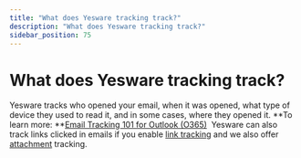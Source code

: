 ```yaml
---
title: "What does Yesware tracking track?"
description: "What does Yesware tracking track?"
sidebar_position: 75
---
```


# What does Yesware tracking track?

Yesware tracks who opened your email, when it was opened, what type of device they used to read it, and in some cases, where they opened it.
**To learn more: **[Email Tracking 101 for Outlook (O365)](/docs/tracking/getting-started-with-tracking/send-tracked-emails-and-links-on-outlook) 
Yesware can also track links clicked in emails if you enable [link tracking](https://support.yesware.com/hc/en-us/articles/15420627399831) and we also offer [attachment](https://support.yesware.com/hc/en-us/articles/15420528296471-How-do-I-add-attachments-to-Templates-and-or-Campaigns-) tracking.